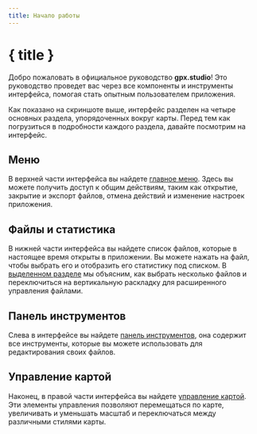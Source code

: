 ```yaml
---
title: Начало работы
---
```


<script lang="ts">
</script>

# { title }

Добро пожаловать в официальное руководство **gpx.studio**!
Это руководство проведет вас через все компоненты и инструменты интерфейса, помогая стать опытным пользователем приложения.

<DocsImage src="getting-started/interface" alt="The gpx.studio interface." />

Как показано на скриншоте выше, интерфейс разделен на четыре основных раздела, упорядоченных вокруг карты. 
Перед тем как погрузиться в подробности каждого раздела, давайте посмотрим на интерфейс.

## Меню

В верхней части интерфейса вы найдете [главное меню](./menu).
Здесь вы можете получить доступ к общим действиям, таким как открытие, закрытие и экспорт файлов, отмена действий и изменение настроек приложения.

## Файлы и статистика

В нижней части интерфейса вы найдете список файлов, которые в настоящее время открыты в приложении.
Вы можете нажать на файл, чтобы выбрать его и отобразить его статистику под списком.
В [выделенном разделе](./files-and-stats) мы объясним, как выбрать несколько файлов и переключиться на вертикальную раскладку для расширенного управления файлами.

## Панель инструментов

Слева в интерфейсе вы найдете [панель инструментов](./toolbar), она содержит все инструменты, которые вы можете использовать для редактирования своих файлов.

## Управление картой

Наконец, в правой части интерфейса вы найдете [управление картой](./map-controls).
Эти элементы управления позволяют перемещаться по карте, увеличивать и уменьшать масштаб и переключаться между различными стилями карты.
